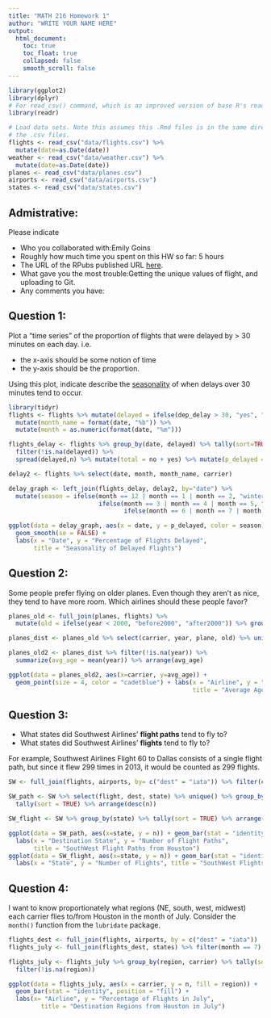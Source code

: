 ```yaml
---
title: "MATH 216 Homework 1"
author: "WRITE YOUR NAME HERE"
output:
  html_document:
    toc: true
    toc_float: true
    collapsed: false
    smooth_scroll: false
---
```


```r
library(ggplot2)
library(dplyr)
# For read_csv() command, which is an improved version of base R's read.csv()
library(readr) 

# Load data sets. Note this assumes this .Rmd files is in the same directory as
# the .csv files.
flights <- read_csv("data/flights.csv") %>% 
  mutate(date=as.Date(date))
weather <- read_csv("data/weather.csv") %>% 
  mutate(date=as.Date(date))
planes <- read_csv("data/planes.csv")
airports <- read_csv("data/airports.csv")
states <- read_csv("data/states.csv")
```





## Admistrative:

Please indicate

* Who you collaborated with:Emily Goins
* Roughly how much time you spent on this HW so far: 5 hours
* The URL of the RPubs published URL [here](http://rpubs.com/acowap/HW1).
* What gave you the most trouble:Getting the unique values of flight, and uploading to Git.
* Any comments you have:





## Question 1:

Plot a "time series" of the proportion of flights that were delayed by > 30 minutes on each day.  i.e.
 
* the x-axis should be some notion of time
* the y-axis should be the proportion.

Using this plot, indicate describe the
[seasonality](https://en.wikipedia.org/wiki/Seasonality) of when delays over 30
minutes tend to occur.

```r
library(tidyr)
flights <- flights %>% mutate(delayed = ifelse(dep_delay > 30, "yes", "no")) %>% 
  mutate(month_name = format(date, "%b")) %>% 
  mutate(month = as.numeric(format(date, "%m")))

flights_delay <- flights %>% group_by(date, delayed) %>% tally(sort=TRUE) %>%
  filter(!is.na(delayed)) %>% 
  spread(delayed,n) %>% mutate(total = no + yes) %>% mutate(p_delayed = yes/total * 100) 

delay2 <- flights %>% select(date, month, month_name, carrier)

delay_graph <- left_join(flights_delay, delay2, by="date") %>%  
  mutate(season = ifelse(month == 12 | month == 1 | month == 2, "winter", 
                         ifelse(month == 3 | month == 4 | month == 5, "spring", 
                                ifelse(month == 6 | month == 7 | month ==8, "summer", "fall"))))

ggplot(data = delay_graph, aes(x = date, y = p_delayed, color = season)) + geom_point() +
  geom_smooth(se = FALSE) + 
  labs(x = "Date", y = "Percentage of Flights Delayed", 
       title = "Seasonality of Delayed Flights")
```





## Question 2:

Some people prefer flying on older planes.  Even though they aren't as nice,
they tend to have more room.  Which airlines should these people favor?

```r
planes_old <- full_join(planes, flights) %>% 
  mutate(old = ifelse(year < 2000, "before2000", "after2000")) %>% group_by(carrier) 

planes_dist <- planes_old %>% select(carrier, year, plane, old) %>% unique()

planes_old2 <- planes_dist %>% filter(!is.na(year)) %>% 
  summarize(avg_age = mean(year)) %>% arrange(avg_age) 

ggplot(data = planes_old2, aes(x=carrier, y=avg_age)) + 
  geom_point(size = 4, color = "cadetblue") + labs(x = "Airline", y = "Average Age of Plane", 
                                                   title = "Average Age of Planes by Carrier")

```





## Question 3:

* What states did Southwest Airlines' **flight paths** tend to fly to?
* What states did Southwest Airlines' **flights** tend to fly to?

For example, Southwest Airlines Flight 60 to Dallas consists of a single flight
path, but since it flew 299 times in 2013, it would be counted as 299 flights.

```r

SW <- full_join(flights, airports, by= c("dest" = "iata")) %>% filter(carrier == "WN")

SW_path <- SW %>% select(flight, dest, state) %>% unique() %>% group_by(state) %>% 
  tally(sort = TRUE) %>% arrange(desc(n))

SW_flight <- SW %>% group_by(state) %>% tally(sort = TRUE) %>% arrange(desc(n))

ggplot(data = SW_path, aes(x=state, y = n)) + geom_bar(stat = "identity") + 
  labs(x = "Destination State", y = "Number of Flight Paths", 
       title = "SouthWest Flight Paths from Houston")
ggplot(data = SW_flight, aes(x=state, y = n)) + geom_bar(stat = "identity") +
  labs(x = "State", y = "Number of Flights", title = "SouthWest Flights from Houston")
```





## Question 4:

I want to know proportionately what regions (NE, south, west, midwest) each 
carrier flies to/from Houston in the month of July.  Consider the `month()`
function from the `lubridate` package.

```r

flights_dest <- full_join(flights, airports, by = c("dest" = "iata")) 
flights_july <- full_join(flights_dest, states) %>% filter(month == 7) 

flights_july <- flights_july %>% group_by(region, carrier) %>% tally(sort = TRUE) %>% 
  filter(!is.na(region))

ggplot(data = flights_july, aes(x = carrier, y = n, fill = region)) + 
  geom_bar(stat = "identity", position = "fill") + 
  labs(x= "Airline", y = "Percentage of Flights in July",
         title = "Destination Regions from Houston in July")
    
```
